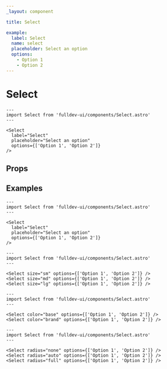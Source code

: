 ```yaml
---
_layout: component

title: Select

example:
  label: Select
  name: select
  placeholder: Select an option
  options:
    - Option 1
    - Option 2
---
```


# Select


```astro live
---
import Select from 'fulldev-ui/components/Select.astro'
---

<Select
  label="Select"
  placeholder="Select an option"
  options={['Option 1', 'Option 2']}
/>
```

## Props

<PropsTable />

## Examples

```astro live
---
import Select from 'fulldev-ui/components/Select.astro'
---

<Select
  label="Select"
  placeholder="Select an option"
  options={['Option 1', 'Option 2']}
/>
```

```astro live
---
import Select from 'fulldev-ui/components/Select.astro'
---

<Select size="sm" options={['Option 1', 'Option 2']} />
<Select size="md" options={['Option 1', 'Option 2']} />
<Select size="lg" options={['Option 1', 'Option 2']} />
```

```astro live
---
import Select from 'fulldev-ui/components/Select.astro'
---

<Select color="base" options={['Option 1', 'Option 2']} />
<Select color="brand" options={['Option 1', 'Option 2']} />
```

```astro live
---
import Select from 'fulldev-ui/components/Select.astro'
---

<Select radius="none" options={['Option 1', 'Option 2']} />
<Select radius="auto" options={['Option 1', 'Option 2']} />
<Select radius="full" options={['Option 1', 'Option 2']} />
```
